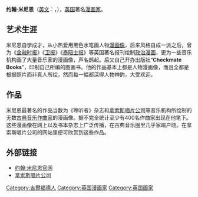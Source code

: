 {{BLP unsourced|time=2021-12-25T08:37:06+00:00}}
'''约翰·米尼恩'''（[[英文|英文]]：'''{{lang|en|John Minnion}}'''，{{bd|1949年||}}），[[英国|英国]]著名[[漫画家|漫画家]]。

==艺术生涯==
米尼恩自学成才，从小热爱用黑色水笔画人物[[漫画像|漫画像]]，后来风格自成一派之后，曾为《[[金融时报_(英国)|金融时报]]》《[[卫报|卫报]]》《[[泰晤士报|泰晤士报]]》等英国著名报刊绘制[[政治漫画|政治漫画]]，更为一些音乐机构画了大量音乐家的漫画像，声名鹊起。后又自己开办出版社“'''Checkmate Books'''”，印制自己所编的图画书。他的作品基本上都是人物漫画像，而且全都是根据照片而非真人所绘，然而每一幅都深得人物神韵，大受欢迎。

==作品==
米尼恩最著名的作品当数为《聆听者》杂志和[[拿索斯唱片|拿索斯唱片公司]]等音乐机构所绘制的无数[[古典音乐|古典音乐]][[作曲家列表|作曲家]]的漫画像。据不完全统计至少有400名作曲家出现在他笔下。这些漫画像在网上以及书本杂志上广泛传播，在古典音乐圈里几乎家喻户晓。在拿索斯唱片公司的网站里便可欣赏到这些作品。

==外部链接==
* [http://www.checkmatebooks.com/ 约翰·米尼恩官网] {{Wayback|url=http://www.checkmatebooks.com/ |date=20200127032021 }}
* [http://www.naxos.com/ 拿索斯唱片公司] {{Wayback|url=http://www.naxos.com/ |date=20060427101508 }}

{{Authority control}}
{{DEFAULTSORT:John Minnion}}
[[Category:吉爾福德人|Category:吉爾福德人]]
[[Category:英国漫画家|Category:英国漫画家]]
[[Category:英国画家|Category:英国画家]]
